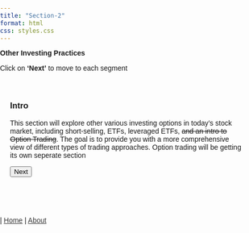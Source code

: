 ```yaml
---
title: "Section-2"
format: html
css: styles.css
---
```

<span class="border-type-banner">
**Other Investing Practices**
</span>  

<span class="smalltext-black">Click on **'Next'** to move to each segment  </span>

<div id="steps">
  <div id="step1">
### Intro
This section will explore other various investing options in today’s stock market, including short-selling, ETFs, leveraged ETFs, ~~and an intro to Option Trading~~. The goal is to provide you with a more comprehensive view of different types of trading approaches. 
<span class="minitext-black">Option trading will be getting its own seperate section</span>

  </div>

  <div id="step2" style="display: none;">
### Why?
There are many reasons why one would want to use a different trading approach, rather than buying and selling a stock.

Some approaches offer more stability and less risk, while others can offer higher risk and higher reward.

  </div>

  <div id="step3" style="display: none;">
### Exchange Traded Funds (ETFs)
One popular investing strategy is investing in ETFs.

ETFs are securities that can be bought and sold like stocks. They are funds that measure the movement of a collection of stocks or an index.

  </div>

  <div id="step4" style="display: none;">

An Stock ETF is an ETF that acts as a basket of stocks, and the ETF takes the average performance of each stock, combining them to determine the overall movement of the individual ETF.

Take the ETF: (CIBR). This ETF measures the average performance of several cybersecurity companies.  
(CIBR) is composed of percentages from each public company in the cybersecurity sector, making it a **Stock ETF**.

  </div>

  <div id="step5" style="display: none;">

An Index ETF is an ETF that monitors the movement of a certain index. 

Index ETFs are a relatively low risk investment choice, as indexes tend to be less volatile.

An example of an Index ETF is the Vanguard S&P 500 ETF (VOO). This ETF, (you can probably guess), mimics the movement of the S&P 500 index.

  </div>

  <div id="step6" style="display: none;">

Stock and Index ETFs are popular choices for medium and long term investors.

This is because the prominent indexes, such as the NASDAQ, GSPC (S&P 500), and DOW, tend to **rise** upwards at a **steady** pace, therefore supporting ETFs.

  </div>

  <div id="step7" style="display: none;">
### Leveraged ETFs
Moving away from conventional ETFs, Leveraged ETFs, or (LETFs) are **higher risk, higher reward** scenario choices. 

While conventional ETFs track a security at a steady 1:1 ratio, Leveraged ETFs (LETFs) aim for a higher yield ratio.

  </div>

  <div id="step8" style="display: none;">

Many leveraged ETFs move at a **2:1 or even 3:1 ratio**, this means either **2x or even 3x volatility**.

For example, take a 3:1 leveraged ETF that specifically tracked the stock of NVIDIA (NVDA).  
If on this specific day, NVDA increased by 3%, the leveraged ETF would increase by 9%, as 3% at a 3:1 ratio would become **9%**.

  </div>

  <div id="step9" style="display: none;">

This aspect highlights the **high-risk** nature of many leveraged ETFs.

  </div>

  <div id="step10" style="display: none;">
### LETF Decay
We have just highlighted the risk behind leveraged ETFs, ( LETFs).

Despite that, leveraged ETFs carry another concern.

  </div>

  <div id="step11" style="display: none;">

Diverging from LETFs for a moment:  
<span class="smalltext-black">**“When you lose money, it becomes harder to make that money back”.**</span>

**A vivid example of this fact can be demonstrated:**

<span class="smalltext-black"> - You start with $100  
- You lose 10%, bringing the total to $90  
- You then regain 10%, but 10% of $90 is only $9  
- This means after a 10% loss, then a following 10% gain, you’re at $99  </span>

  </div>

  <div id="step12" style="display: none;">

We started with $100, but now we’re a dollar short? 
This is called **decay**.

  </div>

  <div id="step13" style="display: none;">

**Coming back to leveraged ETF scenario with a 3:1 LETF:**

<span class="smalltext-black"> - You start with $100  
- The stock loses 10%, meaning the LETF loses 30%  
- You now have $70  
- The stock regains 10%, meaning the LETF gains 30%  
- $70 multiplied by 1.30 equals $91</span>

  </div>

  <div id="step14" style="display: none;">

Here, **we started with $100, but now have $91 left, meaning a 9% loss!**  
We then start to see the significantly higher decay possible when trading leveraged ETFs.

Trading leveraged ETFs is extremely risky and isn't advised unless you fully understand how they function.
  </div>

  <div id="step15" style="display: none;">
### Short Selling
Moving on, let’s discuss short-selling and covering.

  </div>

  <div id="step16" style="display: none;">

**NOTE:** Short-selling is not the same thing as selling, <span class = "minitext-black">(not even remotely accurate).</span>

Short-selling will be referred to as “shorting” for the rest of this section.

  </div>

  <div id="step17" style="display: none;">

We already know that when *buying* shares, you aim for the stock price to rise.

However, with *shorting*, you instead are betting that the stock price will decline.

  </div>

  <div id="step18" style="display: none;">
**Example**:  
Let’s say you see JP Morgan Chase (JPM) at $210/share.  
They then release a negative earnings report with shrinking revenue. <span class = "minitext-black">(earnings reports etc. be covered in **Fundamental Analysis**).</span>  
Their stock would immediately decrease as a result, but you think they will continue to decline in the medium-term.

In this case, you would **short** JPM, as you believe their stock price will continue to decrease.

  </div>

  <div id="step19" style="display: none;">
### Covering the Short
A month later, JPM is now $150. The net change is negative $60 from the original $210/share.  
This means you made a $60 profit for each share shorted.

However, now, you want to end your shorting position on JPM, and take the profit.  
To *end a shorting position*, you would **cover** you short.

Covering terminates your sell-short, and you pocket the net-change.

  </div>

  <div id="step20" style="display: none;">
### The Internal Workings
The behind-the-scenes workings of short-selling can be explained relatively easily, however, they aren't very important. For that reason, it won’t be listed here.  
However, if you’re interested in reading about it, an article explaining it is [here](https://www.schwab.com/learn/story/ins-and-outs-short-selling#:~:text=Short%20selling%20involves%20borrowing%20a,broker%2C%20and%20pocket%20the%20difference.).

  </div>

  <div id="step21" style="display: none;">
### The Limiting Factor
Shorting additionally **has a limit** on the amount of returns you can achieve.

This contrasts from buying & selling, where the returns have an infinite potential to rise, as share price can theoretically go to infinity.

  </div>

  <div id="step22" style="display: none;">

This is because, in short-selling, you’re betting the stock price will go down. But stock price can **never go below zero**, therefore limiting the returns possible from short-selling.

Shorting stocks is a risky trading approach, as the losses are theoretically infinite, but the gains are limited.

  </div>

  <div id="step23" style="display: none;">
### --- Conclusion ---
You’ve finished reading the section for “Other Investing Practices”.   
This section has covered several other trading approaches that are used in today’s stock market. Understanding different approaches and their risk factors is vital towards building a successful portfolio.

  </div>

  <div id="step24" style="display: none;">

<span class="smalltext-black">**Originally Published:** 7/7/2024  
**Last Revised:** 7/8/2024</span>

  </div>

  <div id="step25" style="display: none;">
  
We value your feedback!
Let us know what you thought about this section and how it can be improved.
[Feedback Form](https://docs.google.com/forms/d/e/1FAIpQLSdJyTuxvnm-5b3sZTM52nhWeEhg0P3Z20WZVA86AX3uHJrwpw/viewform)

  </div>

  <button id="nextButton">Next</button>
</div>

<script>
document.addEventListener("DOMContentLoaded", function() {
  var currentStep = 1;
  var totalSteps = 25; // Total number of steps

  document.getElementById("nextButton").addEventListener("click", function() {
    var nextStep = document.getElementById("step" + (currentStep + 1));
    if (nextStep) {
      nextStep.style.display = "block";
      currentStep++;
    }
    this.parentNode.insertBefore(this, document.getElementById("step" + currentStep).nextSibling);
    if (currentStep === totalSteps) {
      this.remove(); // Remove the "Next" button after the last step
    }
  });
});
</script>

<style>
  body {
    margin: 0;
    padding: 0;
    font-family: Arial, sans-serif;
    background-image: url('white-background-1.png');
    background-size: cover;
    background-repeat: no-repeat;
    min-height: 100vh;
  }

  #steps {
    padding: 20px;
    box-sizing: border-box;
  }
</style>

<br>

<div class="nav-right">
 | [Home](index.qmd){style="color: #373737;"} | [About](about.qmd){style="color: #373737;"}
</div>